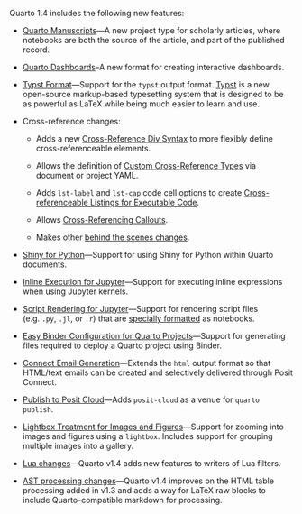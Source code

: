 Quarto 1.4 includes the following new features:

-   [Quarto Manuscripts](/docs/manuscripts/index.qmd)---A new project type for scholarly articles, where notebooks are both the source of the article, and part of the published record.

-   [Quarto Dashboards](/docs/dashboards/index.qmd)--A new format for creating interactive dashboards.

-   [Typst Format](/docs/prerelease/1.4/typst.qmd)---Support for the `typst` output format. [Typst](https://github.com/typst/typst) is a new open-source markup-based typesetting system that is designed to be as powerful as LaTeX while being much easier to learn and use.

-   Cross-reference changes:
    
    -  Adds a new [Cross-Reference Div Syntax](/docs/authoring/cross-references-divs.qmd) to more flexibly define cross-referenceable elements.
    
    - Allows the definition of [Custom Cross-Reference Types](/docs/authoring/cross-references-custom.qmd) via document or project YAML.
    
    - Adds `lst-label` and `lst-cap` code cell options to create [Cross-referenceable Listings for Executable Code](/docs/authoring/cross-references-listings.qmd).

    - Allows [Cross-Referencing Callouts](/docs/authoring/cross-references-callouts.qmd).
    
    - Makes other [behind the scenes changes](/docs/prerelease/1.4/crossref.qmd).

-   [Shiny for Python](/docs/dashboards/interactivity/shiny-python/index.qmd)---Support for using Shiny for Python within Quarto documents. 

-   [Inline Execution for Jupyter](/docs/prerelease/1.4/inline.qmd)---Support for executing inline expressions when using Jupyter kernels. 

-   [Script Rendering for Jupyter](/docs/prerelease/1.4/script.qmd)---Support for rendering script files (e.g. `.py`, `.jl`, or `.r`) that are [specially formatted](https://jupytext.readthedocs.io/en/latest/formats-scripts.html) as notebooks.

-   [Easy Binder Configuration for Quarto Projects](/docs/projects/binder.qmd)---Support for generating files required to deploy a Quarto project using Binder.

-   [Connect Email Generation](/docs/prerelease/1.4/email.qmd)---Extends the `html` output format so that HTML/text emails can be created and selectively delivered through Posit Connect.

-   [Publish to Posit Cloud](/docs/publishing/posit-cloud.qmd)---Adds `posit-cloud` as a venue for `quarto publish`.

-   [Lightbox Treatment for Images and Figures](/docs/prerelease//1.4/lightbox.qmd)---Support for zooming into images and figures using a `lightbox`. Includes support for grouping multiple images into a gallery.

-   [Lua changes](/docs/prerelease/1.4/lua_changes.qmd)---Quarto v1.4 adds new features to writers of Lua filters.

-   [AST processing changes](/docs/prerelease/1.4/ast.qmd)---Quarto v1.4 improves on the HTML table processing added in v1.3 and adds a way for LaTeX raw blocks to include Quarto-compatible markdown for processing.